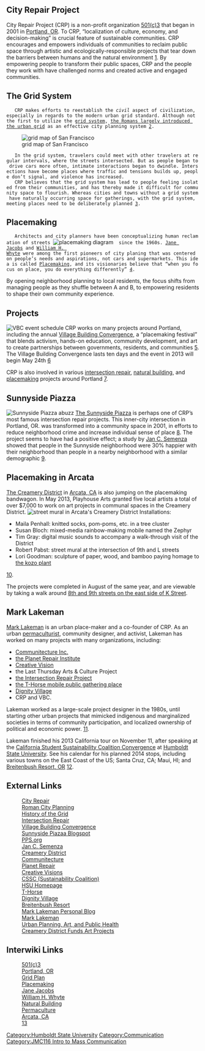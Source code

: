 {{TOCleft}}
== City Repair Project ==
City Repair Project (CRP) is a non-profit organization [http://en.wikipedia.org/wiki/501(c)_organization#501.28c.29.283.29 501(c)3] that began in 2001 in [http://en.wikipedia.org/wiki/Portland,_Oregon Portland, OR]. To CRP, “localization of culture, economy, and decision-making” is crucial feature of sustainable communities. CRP encourages and empowers individuals of communities to reclaim public space through artistic and ecologically-responsible projects that tear down the barriers between humans and the natural environment [http://cityrepair.org/]. By empowering people to transform their public spaces, CRP and the people they work with have challenged norms and created active and engaged communities. 

== The Grid System ==
	CRP makes efforts to reestablish the ''civil'' aspect of civilization, especially in regards to the modern urban grid standard. Although not the first to utilize the [http://en.wikipedia.org/wiki/Grid_plan grid system], [http://www.spur.org/events/calendar/ancient-roman-city-planning the Romans largely introduced the urban grid] as an effective city planning system [http://theworldisurban.com/2011/06/history-of-the-grid/]. 
[[File:4463558583 a3d77d9ea9 z.jpg|thumb|right|grid map of San Francisco]]
	In the grid system, travelers could meet with other travelers at regular intervals, where the streets intersected. But as people began to drive cars more often, intimate interactions began to dwindle. Intersections have become places where traffic and tensions builds up, people don’t signal, and violence has increased.
	CRP believes that the grid system has lead to people feeling isolated from their communities, and has thereby made it difficult for community space to flourish. Whereas cities and towns without a grid system have naturally occurring space for gatherings, with the grid system, meeting places need to be deliberately planned [http://cityrepair.org/about/why-city-repair/].

== Placemaking ==	
	Architects and city planners have been conceptualizing human reclamation of streets [[File:PlaceDiagram.jpg|thumb|left|placemaking diagram]]  since the 1960s. [http://en.wikipedia.org/wiki/Jane_Jacobs Jane Jacobs] and [http://en.wikipedia.org/wiki/William_H._Whyte William H. Whyte] were among the first pioneers of city planing that was centered on people’s needs and aspirations, not cars and supermarkets. This idea is called [http://www.pps.org/reference/what_is_placemaking/ Placemaking], and its visionaries believe that “when you focus on place, you do everything differently” [http://www.pps.org/reference/what_is_placemaking/]. 
By opening neighborhood planning to local residents, the focus shifts from managing people as they shuffle between A and B, to empowering residents to shape their own community experience.


== Projects == 
[[File:Vbc2013.jpg|thumb|right|VBC event schedule]]
CRP works on many projects around Portland, including the annual [http://vbc.cityrepair.org/index.php?id=59 Village Building Convergence], a “placemaking festival” that blends activism, hands-on education, community development, and art to create partnerships between governments, residents, and communities [http://vbc.cityrepair.org/]. The Village Building Convergence lasts ten days and the event in 2013 will begin May 24th [http://vbc.cityrepair.org/index.php?id=197] 

CRP is also involved in various [http://www.streetfilms.org/intersection-repair/ intersection repair], [http://en.wikipedia.org/wiki/Natural_building natural building], and [http://en.wikipedia.org/wiki/Placemaking placemaking] projects around Portland [http://cityrepair.org/].

== Sunnyside Piazza ==
[[File:SunnysidePiazza.jpg|thumb|left|Sunnyside Piazza abuzz]]
[http://www.sunnysidepiazza.blogspot.com/ The Sunnyside Piazza] is perhaps one of CRP’s most famous intersection repair projects. This inner-city intersection in Portland, OR. was transformed into a community space in 2001, in efforts to reduce neighborhood crime and increase individual sense of place [http://www.pps.org/great_public_spaces/one?public_place_id=504]. The project seems to have had a positive effect; a study by [https://search.knodeinc.com/viewProfile.action;jsessionid=1cor3vxsztxt21xfcubwdubdz5?profile.profileId=A2751788#.UorziWTcpKk Jan C. Semenza] showed that people in the Sunnyside neighborhood were 30% happier with their neighborhood than people in a nearby neighborhood with a similar demographic [http://www.ncbi.nlm.nih.gov/pmc/articles/PMC1447989/]. 

== Placemaking in Arcata ==
[http://www.arcataplayhouse.org/creamery.html The Creamery District] in [http://en.wikipedia.org/wiki/Arcata,_California Arcata, CA] is also jumping on the placemaking bandwagon. In May 2013, Playhouse Arts granted five local artists a total of over $7,000 to work on art projects in communal spaces in the Creamery District. 
[[File:CreameryMural.JPG|thumb|right|street mural in Arcata's Creamery District]]
Installations:
*Maila Penhall: knitted socks, pom-poms, etc. in a tree cluster
*Susan Bloch: mixed-media rainbow-making mobile named the Zephyr
*Tim Gray: digital music sounds to accompany a walk-through visit of the District
*Robert Pabst: street mural at the intersection of 9th and L streets
*Lori Goodman: sculpture of paper, wood, and bamboo paying homage to [http://en.wikipedia.org/wiki/Paper_mulberry the kozo plant]
[http://www.arcataeye.com/2013/06/creamery-district-funds-placemaking-art-projects/].


The projects were completed in August of the same year, and are viewable by taking a walk around [https://maps.google.com/maps?q=9th+and+L+arcata&ie=UTF-8&ei=APyMUqrlJYmEiwLAj4DAAg&ved=0CAoQ_AUoAg 8th and 9th streets on the east side of K Street]. 

== Mark Lakeman ==

[http://socialenvironmentalarchitects.wordpress.com/mark-lakeman/ Mark Lakeman] is an urban place-maker and a co-founder of CRP. As an urban [http://www.appropedia.org/Permaculture permaculturist], community designer, and activist, Lakeman has worked on many projects with many organizations, including: 
*[http://communitecture.net/communitecture/index.php Communitecture Inc.]
*[http://planetrepair.wordpress.com/ the Planet Repair Institute]
*[http://www.creativevisions.org/ Creative Vision]
*the Last Thursday Arts & Culture Project
*[http://cityrepair.org/about/how-to/placemaking/intersectionrepair/ the Intersection Repair Project]
*[https://www.pinterest.com/pin/64035625925085505/ the T-Horse mobile public gathering place]
*[http://www.dignityvillage.org/ Dignity Village]
*CRP and VBC. 

Lakeman worked as a large-scale project designer in the 1980s, until starting other urban projects that mimicked indigenous and marginalized societies in terms of community participation, and localized ownership of political and economic power. [http://marklakeman.wordpress.com/about/].

Lakeman finished his 2013 California tour on November 11, after speaking at the [http://www.sustainabilitycoalition.org/ California Student Sustainability Coalition Convergence] at [http://www.humboldt.edu/ Humboldt State University]. See his calendar for his planned 2014 stops, including various towns on the East Coast of the US; Santa Cruz, CA; Maui, HI; and [http://www.breitenbush.com/ Breitenbush Resort, OR] [http://marklakeman.wordpress.com/category/schedule-of-talks-and-workshops/].

== External Links ==
:[http://cityrepair.org/ City Repair]
:[http://www.spur.org/events/calendar/ancient-roman-city-planning Roman City Planning]
:[http://theworldisurban.com/2011/06/history-of-the-grid/ History of the Grid]
:[http://www.streetfilms.org/intersection-repair/ Intersection Repair]
:[http://vbc.cityrepair.org/ Village Building Convergence]
:[http://www.sunnysidepiazza.blogspot.com/ Sunnyside Piazaa Blogspot]
:[http://www.pps.org/reference/what_is_placemaking/ PPS.org]
:[https://search.knodeinc.com/viewProfile.action;jsessionid=1cor3vxsztxt21xfcubwdubdz5?profile.profileId=A2751788#.UorziWTcpKk Jan C. Semenza]
:[http://www.arcataplayhouse.org/creamery.html Creamery District]
:[http://communitecture.net/communitecture/index.php Communitecture]
:[http://planetrepair.wordpress.com/ Planet Repair]
:[http://www.creativevisions.org/ Creative Visions]
:[http://www.sustainabilitycoalition.org/ CSSC (Sustainability Coalition)]
:[http://www.humboldt.edu/ HSU Homepage]
:[https://www.pinterest.com/pin/64035625925085505/ T-Horse]
:[http://www.dignityvillage.org/ Dignity Village]
:[http://www.breitenbush.com/ Breitenbush Resort]
:[http://marklakeman.wordpress.com/about/ Mark Lakeman Personal Blog]
:[http://socialenvironmentalarchitects.wordpress.com/mark-lakeman/ Mark Lakeman]
:[http://www.ncbi.nlm.nih.gov/pmc/articles/PMC1447989/ Urban Planning, Art, and Public Health]
:[http://www.arcataeye.com/2013/06/creamery-district-funds-placemaking-art-projects/ Creamery District Funds Art Projects]

== Interwiki Links ==
:[http://en.wikipedia.org/wiki/501(c)_organization#501.28c.29.283.29 501(c)3]
:[http://en.wikipedia.org/wiki/Portland,_Oregon Portland, OR]
:[http://en.wikipedia.org/wiki/Grid_plan Grid Plan]
:[http://en.wikipedia.org/wiki/Placemaking Placemaking]
:[http://en.wikipedia.org/wiki/Jane_Jacobs Jane Jacobs]
:[http://en.wikipedia.org/wiki/William_H._Whyte William H. Whyte]
:[http://en.wikipedia.org/wiki/Natural_building Natural Building]
:[http://www.appropedia.org/Permaculture Permaculture]
:[http://en.wikipedia.org/wiki/Arcata,_California Arcata, CA]
:[http://en.wikipedia.org/wiki/Paper_mulberry]

[[Category:Humboldt State University]]
[[Category:Communication]]
[[Category:JMC116 Intro to Mass Communication]]